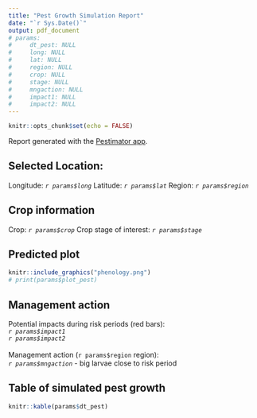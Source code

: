 ```yaml
---
title: "Pest Growth Simulation Report"
date: "`r Sys.Date()`"
output: pdf_document
# params: 
#     dt_pest: NULL
#     long: NULL
#     lat: NULL
#     region: NULL
#     crop: NULL
#     stage: NULL
#     mngaction: NULL
#     impact1: NULL
#     impact2: NULL
---
```


```r
knitr::opts_chunk$set(echo = FALSE)
```

Report generated with the [Pestimator app](http://ec2-52-65-31-166.ap-southeast-2.compute.amazonaws.com/Pestimator/).

## Selected Location:
Longitude: *`r params$long`*
Latitude: *`r params$lat`*
Region: *`r params$region`*

## Crop information
Crop: *`r params$crop`*
Crop stage of interest: *`r params$stage`*

## Predicted plot

```r
knitr::include_graphics("phenology.png")
# print(params$plot_pest)

```

## Management action

Potential impacts during risk periods (red bars): \
*`r params$impact1`* \
*`r params$impact2`*
\
\
Management action (`r params$region` region): \
*`r params$mngaction`* - big larvae close to risk period

## Table of simulated pest growth

```r
knitr::kable(params$dt_pest)

```

